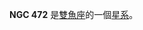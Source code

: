 {{NGCInfoBox|NGCID=NGC 472|發現者=德亞瑞司特|發現日期=1862年8月29日|其他編號=UGC 870, MCG 5-4-22,ZWG 502.34|曆元=J2000.0
|赤經=1時20分28.9秒|赤緯=32°42'30"|星座=雙魚座|星體=星系|星等=13.1|表面亮度=13.4|藍等=14}}

'''NGC 472''' 是[[雙魚座|雙魚座]]的一個[[星系|星系]]。

{{NGCReference|472}}
{{Catalogs|NGC=472}}

{{Galaxy-stub}}